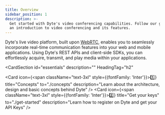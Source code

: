```yaml
---
title: Overview
sidebar_position: 1
description: >-
  Get started with Dyte's video conferencing capabilities. Follow our guide for
  an introduction to video conferencing and its features.
---
```


Dyte's live video platform, built upon [WebRTC](https://dyte.io/blog/webrtc/), enables you to seamlessly incorporate real-time communication features into your web and mobile applications. Using Dyte's REST APIs and client-side SDKs, you can effortlessly acquire, transmit, and play media within your applications.


<CardSection
  id="essentials"
  description=""
  HeadingTag="h2"
>
  <Card
    icon={<span className="text-3xl" style={{fontFamily: 'Inter'}}>1️⃣</span>}
    title="Concepts"
    to="./concepts"
    description="Learn about the architecture, design and basic concepts behind Dyte"
  />
  <Card
    icon={<span className="text-3xl" style={{fontFamily: 'Inter'}}>2️⃣</span>}
    title="Get your keys"
    to="./get-started"
    description="Learn how to register on Dyte and get your API Keys"
  />
</CardSection>

<head>
  <title>Overview</title>
  <meta
    name="description"
    content="Get started with Dyte's video conferencing capabilities. Follow our guide for an introduction to video conferencing and its features."
  />
</head>
